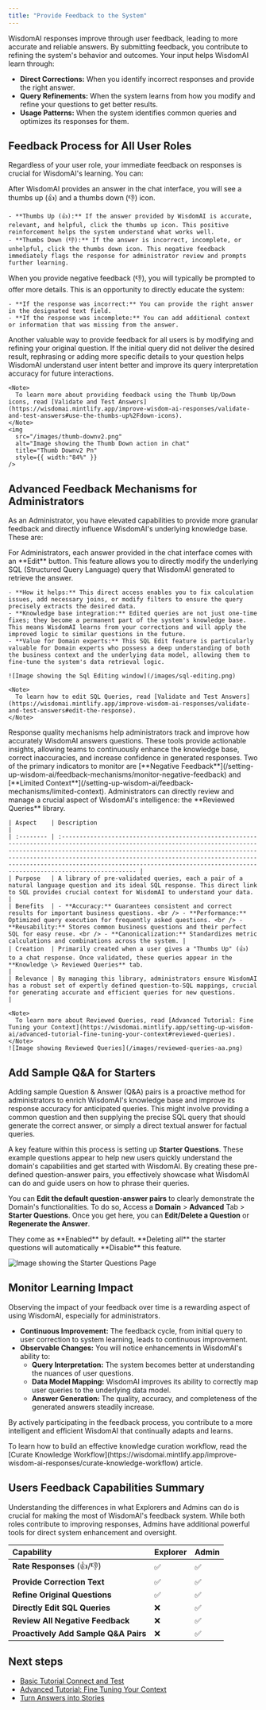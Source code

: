 ```yaml
---
title: "Provide Feedback to the System"
---
```


WisdomAI responses improve through user feedback, leading to more accurate and reliable answers. By submitting feedback, you contribute to refining the system's behavior and outcomes. Your input helps WisdomAI learn through:

- **Direct Corrections:** When you identify incorrect responses and provide the right answer.
- **Query Refinements:** When the system learns from how you modify and refine your questions to get better results.
- **Usage Patterns:** When the system identifies common queries and optimizes its responses for them.

## Feedback Process for All User Roles

Regardless of your user role, your immediate feedback on responses is crucial for WisdomAI's learning. You can:

<Steps>
  <Step title="Use Thumbs Up (👍) / Thumbs Down (👎)" titleSize="h3">
    After WisdomAI provides an answer in the chat interface, you will see a thumbs up (👍) and a thumbs down (👎) icon.

    - **Thumbs Up (👍):** If the answer provided by WisdomAI is accurate, relevant, and helpful, click the thumbs up icon. This positive reinforcement helps the system understand what works well.
    - **Thumbs Down (👎):** If the answer is incorrect, incomplete, or unhelpful, click the thumbs down icon. This negative feedback immediately flags the response for administrator review and prompts further learning.
  </Step>
  <Step title="Provide the Correct Text" titleSize="h3">
    When you provide negative feedback (👎), you will typically be prompted to offer more details. This is an opportunity to directly educate the system:

    - **If the response was incorrect:** You can provide the right answer in the designated text field.
    - **If the response was incomplete:** You can add additional context or information that was missing from the answer.
  </Step>
  <Step title="Refine the Original Question" titleSize="h3">
    Another valuable way to provide feedback for all users is by modifying and refining your original question. If the initial query did not deliver the desired result, rephrasing or adding more specific details to your question helps WisdomAI understand user intent better and improve its query interpretation accuracy for future interactions.

    <Note>
      To learn more about providing feedback using the Thumb Up/Down icons, read [Validate and Test Answers](https://wisdomai.mintlify.app/improve-wisdom-ai-responses/validate-and-test-answers#use-the-thumbs-up%2Fdown-icons).
    </Note>
    <img
      src="/images/thumb-downv2.png"
      alt="Image showing the Thumb Down action in chat"
      title="Thumb Downv2 Pn"
      style={{ width:"84%" }}
    />
  </Step>
</Steps>

## Advanced Feedback Mechanisms for Administrators

As an Administrator, you have elevated capabilities to provide more granular feedback and directly influence WisdomAI's underlying knowledge base. These are:

<Steps>
  <Step title="SQL Editing" titleSize="h3">
    For Administrators, each answer provided in the chat interface comes with an **Edit** button. This feature allows you to directly modify the underlying SQL (Structured Query Language) query that WisdomAI generated to retrieve the answer.

    - **How it helps:** This direct access enables you to fix calculation issues, add necessary joins, or modify filters to ensure the query precisely extracts the desired data.
    - **Knowledge base integration:** Edited queries are not just one-time fixes; they become a permanent part of the system's knowledge base. This means WisdomAI learns from your corrections and will apply the improved logic to similar questions in the future.
    - **Value for Domain experts:** This SQL Edit feature is particularly valuable for Domain experts who possess a deep understanding of both the business context and the underlying data model, allowing them to fine-tune the system's data retrieval logic.

    ![Image showing the Sql Editing window](/images/sql-editing.png)

    <Note>
      To learn how to edit SQL Queries, read [Validate and Test Answers](https://wisdomai.mintlify.app/improve-wisdom-ai-responses/validate-and-test-answers#edit-the-response).
    </Note>
  </Step>
  <Step title="Monitor Response Quality" titleSize="h3">
    Response quality mechanisms help administrators track and improve how accurately WisdomAI answers questions. These tools provide actionable insights, allowing teams to continuously enhance the knowledge base, correct inaccuracies, and increase confidence in generated responses. Two of the primary indicators to monitor are [**Negative Feedback**](/setting-up-wisdom-ai/feedback-mechanisms/monitor-negative-feedback) and [**Limited Context**](/setting-up-wisdom-ai/feedback-mechanisms/limited-context).
  </Step>
  <Step title="Review Queries" titleSize="h3">
    Administrators can directly review and manage a crucial aspect of WisdomAI's intelligence: the **Reviewed Queries** library.

    | Aspect    | Description                                                                                                                                                                                                                                                                                                                                                                          |
    | :-------- | :----------------------------------------------------------------------------------------------------------------------------------------------------------------------------------------------------------------------------------------------------------------------------------------------------------------------------------------------------------------------------------- |
    | Purpose   | A library of pre-validated queries, each a pair of a natural language question and its ideal SQL response. This direct link to SQL provides crucial context for WisdomAI to understand your data.                                                                                                                                                                                    |
    | Benefits  | - **Accuracy:** Guarantees consistent and correct results for important business questions. <br /> - **Performance:** Optimized query execution for frequently asked questions. <br /> - **Reusability:** Stores common business questions and their perfect SQL for easy reuse. <br /> - **Canonicalization:** Standardizes metric calculations and combinations across the system. |
    | Creation  | Primarily created when a user gives a "Thumbs Up" (👍) to a chat response. Once validated, these queries appear in the **Knowledge \> Reviewed Queries** tab.                                                                                                                                                                                                                        |
    | Relevance | By managing this library, administrators ensure WisdomAI has a robust set of expertly defined question-to-SQL mappings, crucial for generating accurate and efficient queries for new questions.                                                                                                                                                                                     |

    <Note>
      To learn more about Reviewed Queries, read [Advanced Tutorial: Fine Tuning your Context](https://wisdomai.mintlify.app/setting-up-wisdom-ai/advanced-tutorial-fine-tuning-your-context#reviewed-queries).
    </Note>
    ![Image showing Reviewed Queries](/images/reviewed-queries-aa.png)
  </Step>
</Steps>

## Add Sample Q&A for Starters

Adding sample Question & Answer (Q&A) pairs is a proactive method for administrators to enrich WisdomAI's knowledge base and improve its response accuracy for anticipated queries.  This might involve providing a common question and then supplying the precise SQL query that should generate the correct answer, or simply a direct textual answer for factual queries.

A key feature within this process is setting up **Starter Questions**. These example questions appear to help new users quickly understand the domain's capabilities and get started with WisdomAI. By creating these pre-defined question-answer pairs, you effectively showcase what WisdomAI can do and guide users on how to phrase their queries.

You can **Edit the default question-answer pairs** to clearly demonstrate the Domain's functionalities. To do so, Access a **Domain** \> **Advanced** Tab \> **Starter Questions**. Once you get here, you can **Edit/Delete a Question** or **Regenerate the Answer**.

<Warning>
  They come as **Enabled** by default. **Deleting all** the starter questions will automatically **Disable** this feature.
</Warning>

![Image showing the Starter Questions Page](/images/starter-question.png)

## **Monitor Learning Impact**

Observing the impact of your feedback over time is a rewarding aspect of using WisdomAI, especially for administrators.

- **Continuous Improvement:** The feedback cycle, from initial query to user correction to system learning, leads to continuous improvement.
- **Observable Changes:** You will notice enhancements in WisdomAI's ability to:
  - **Query Interpretation:** The system becomes better at understanding the nuances of user questions.
  - **Data Model Mapping:** WisdomAI improves its ability to correctly map user queries to the underlying data model.
  - **Answer Generation:** The quality, accuracy, and completeness of the generated answers steadily increase.

By actively participating in the feedback process, you contribute to a more intelligent and efficient WisdomAI that continually adapts and learns.

<Note>
  To learn how to build an effective knowledge curation workflow, read the [Curate Knowledge Workflow](https://wisdomai.mintlify.app/improve-wisdom-ai-responses/curate-knowledge-workflow) article.
</Note>

## Users Feedback Capabilities Summary

Understanding the differences in what Explorers and Admins can do is crucial for making the most of WisdomAI's feedback system. While both roles contribute to improving responses, Admins have additional powerful tools for direct system enhancement and oversight.

| Capability                           | Explorer | Admin |
| :----------------------------------- | :------- | :---- |
| **Rate Responses** (👍/👎)           | ✅        | ✅     |
| **Provide Correction Text**          | ✅        | ✅     |
| **Refine Original Questions**        | ✅        | ✅     |
| **Directly Edit SQL Queries**        | ❌        | ✅     |
| **Review All Negative Feedback**     | ❌        | ✅     |
| **Proactively Add Sample Q&A Pairs** | ❌        | ✅     |

## Next steps

- [Basic Tutorial Connect and Test](/setting-up-wisdom-ai/basic-tutorial-connect-and-test)
- [Advanced Tutorial: Fine Tuning Your Context](/setting-up-wisdom-ai/advanced-tutorial-fine-tuning-your-context)
- [Turn Answers into Stories](/using-wisdom-ai-everyday/turn-answers-into-stories)